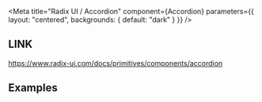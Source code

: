 

<Meta
  title="Radix UI / Accordion"
  component={Accordion}
  parameters={{ layout: "centered", backgrounds: { default: "dark" } }}
/>

## LINK

https://www.radix-ui.com/docs/primitives/components/accordion

## Examples

<Preview>
  <Story name="Default">
    <Accordion />
  </Story>
</Preview>
